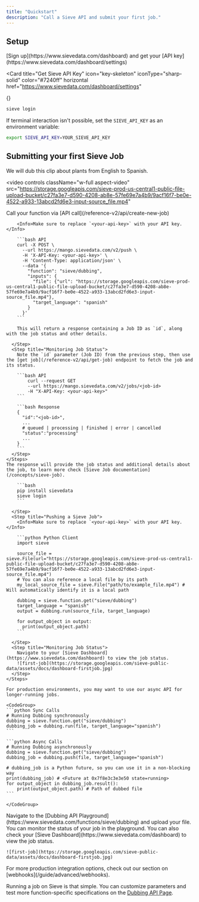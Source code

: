 ```yaml
---
title: "Quickstart"
description: "Call a Sieve API and submit your first job."
---
```


## Setup

<Steps>

<Step title="Setting up account">
[Sign up](https://www.sievedata.com/dashboard) and get your [API key](https://www.sievedata.com/dashboard/settings)

<Card
  title="Get Sieve API Key"
  icon="key-skeleton"
  iconType="sharp-solid"
  color="#7240ff"
  horizontal
  href="https://www.sievedata.com/dashboard/settings"
>
  {}
</Card>
</Step>

<Step title="Login with your API key">

<Tabs>
<Tab title="Terminal">

```bash
sieve login
```

</Tab>
<Tab title="Environment Variable">

If terminal interaction isn't possible, set the `SIEVE_API_KEY` as an environment variable:

```bash
export SIEVE_API_KEY=YOUR_SIEVE_API_KEY
```

</Tab>
</Tabs>

</Step>

</Steps>

## Submitting your first Sieve Job

We will dub this clip about plants from English to Spanish.

<video
  controls
  className="w-full aspect-video"
  src="https://storage.googleapis.com/sieve-prod-us-central1-public-file-upload-bucket/c27fa3e7-d590-4208-ab8e-57fe69e7a4b9/9acf16f7-be0e-4522-a933-13abcd2fd6e3-input-source_file.mp4"
></video>

<Tabs>
  <Tab title="API">
    <Steps>
      <Step title="Pushing a Sieve Job">
        Call your function via [API call](/reference-v2/api/create-new-job)

        <Info>Make sure to replace `<your-api-key>` with your API key.</Info>

        ```bash API
        curl -X POST \
          --url https://mango.sievedata.com/v2/push \
          -H 'X-API-Key: <your-api-key>' \
          -H 'Content-Type: application/json' \
          --data '{
            "function": "sieve/dubbing",
            "inputs": {
              "file": {"url": "https://storage.googleapis.com/sieve-prod-us-central1-public-file-upload-bucket/c27fa3e7-d590-4208-ab8e-57fe69e7a4b9/9acf16f7-be0e-4522-a933-13abcd2fd6e3-input-source_file.mp4"},
              "target_language": "spanish"
            }
          }'
        ```

        This will return a response containing a Job ID as `id`, along with the job status and other details.

      </Step>
      <Step title="Monitoring Job Status">
        Note the `id` parameter (Job ID) from the previous step, then use the [get job](/reference-v2/api/get-job) endpoint to fetch the job and its status.

        ```bash API
            curl --request GET
            --url https://mango.sievedata.com/v2/jobs/<job-id>
            -H "X-API-Key: <your-api-key>"
        ```

        ```bash Response
        {
          "id":"<job-id>",
          ...
          # queued | processing | finished | error | cancelled
          "status":"processing"
          ...
        }
        ```
      </Step>
    </Steps>
    The response will provide the job status and additional details about the job, to learn more check [Sieve Job documentation](/concepts/sieve-job).

  </Tab>
  <Tab title="Python">
    <Steps>
      <Step title="Install the Sieve Python client">

        ```bash
        pip install sievedata
        sieve login
        ```

      </Step>
      <Step title="Pushing a Sieve Job">
        <Info>Make sure to replace `<your-api-key>` with your API key.</Info>

        ```python Python Client
        import sieve

        source_file = sieve.File(url="https://storage.googleapis.com/sieve-prod-us-central1-public-file-upload-bucket/c27fa3e7-d590-4208-ab8e-57fe69e7a4b9/9acf16f7-be0e-4522-a933-13abcd2fd6e3-input-source_file.mp4")
        # You can also reference a local file by its path
        my_local_source_file = sieve.File("path/to/example_file.mp4") # Will automatically identify it is a local path

        dubbing = sieve.function.get("sieve/dubbing")
        target_language = "spanish"
        output = dubbing.run(source_file, target_language)

        for output_object in output:
          print(output_object.path)
        ```

      </Step>
      <Step title="Monitoring Job Status">
        Navigate to your [Sieve Dashboard](https://www.sievedata.com/dashboard) to view the job status.
        ![first-job](https://storage.googleapis.com/sieve-public-data/assets/docs/dashboard-firstjob.jpg)
      </Step>
    </Steps>

    For production environments, you may want to use our async API for longer-running jobs.

    <CodeGroup>
    ```python Sync Calls
    # Running Dubbing synchronously
    dubbing = sieve.function.get("sieve/dubbing")
    dubbing_job = dubbing.run(file, target_language="spanish")
    ```

    ```python Async Calls
    # Running Dubbing asynchronously
    dubbing = sieve.function.get("sieve/dubbing")
    dubbing_job = dubbing.push(file, target_language="spanish")

    # dubbing_job is a Python future, so you can use it in a non-blocking way
    print(dubbing_job) # <Future at 0x7f8e3c3e3e50 state=running>
    for output_object in dubbing_job.result():
        print(output_object.path) # Path of dubbed file
    ```

    </CodeGroup>

  </Tab>
  <Tab title="Playground">
<Steps>
  <Step title="Pushing a Sieve Job">
    Navigate to the [Dubbing API Playground](https://www.sievedata.com/functions/sieve/dubbing) and upload your file.

  </Step>
  <Step title="Monitoring Job Status">
    You can monitor the status of your job in the playground. You can also check your [Sieve Dashboard](https://www.sievedata.com/dashboard) to view the job status.

    ![first-job](https://storage.googleapis.com/sieve-public-data/assets/docs/dashboard-firstjob.jpg)

  </Step>
</Steps>

</Tab>
</Tabs>

<Tip>
  For more production integration options, check out our section on
  [webhooks](/guide/advanced/webhooks).
</Tip>

Running a job on Sieve is that simple.
You can customize parameters and test more function-specific specifications on the [Dubbing API Page](https://www.sievedata.com/functions/sieve/dubbing/guide).
